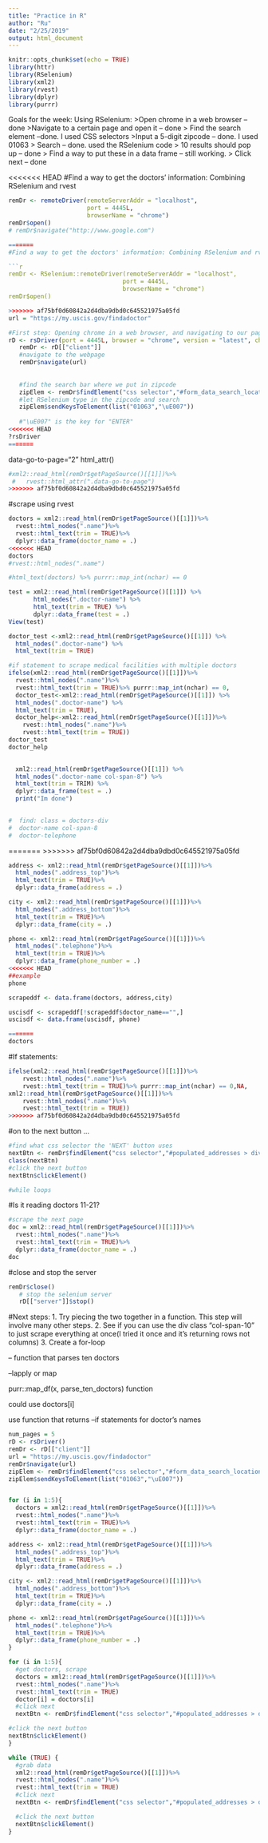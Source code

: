 ```yaml
---
title: "Practice in R"
author: "Ru"
date: "2/25/2019"
output: html_document
---
```


```r
knitr::opts_chunk$set(echo = TRUE)
library(httr)
library(RSelenium)
library(xml2)
library(rvest)
library(dplyr)
library(purrr)
```

Goals for the week:
Using RSelenium: 
  >Open chrome in a web browser --done
  >Navigate to a certain page and open it  -- done
  > Find the search element --done. I used CSS selectors 
    >Input a 5-digit zipcode -- done. I used 01063
  > Search -- done. used the RSelenium code 
    > 10 results should pop up  -- done 
    > Find a way to put these in a data frame  -- still working. 
  > Click next  -- done 

<<<<<<< HEAD
#Find a way to get the doctors' information: Combining RSelenium and rvest 
```r
remDr <- remoteDriver(remoteServerAddr = "localhost",
                      port = 4445L,
                      browserName = "chrome")
remDr$open()
# remDr$navigate("http://www.google.com")

=======
#Find a way to get the doctors' information: Combining RSelenium and rvest

```r
remDr <- RSelenium::remoteDriver(remoteServerAddr = "localhost",
                                port = 4445L,
                                browserName = "chrome")
remDr$open()
```

```r
>>>>>>> af75bf0d60842a2d4dba9dbd0c645521975a05fd
url = "https://my.uscis.gov/findadoctor"

#First step: Opening chrome in a web browser, and navigating to our page
rD <- rsDriver(port = 4445L, browser = "chrome", version = "latest", chromever = "latest", geckover = "latest", verbose = TRUE)
   remDr <- rD[["client"]]
   #navigate to the webpage 
   remDr$navigate(url)
   
   
   #find the search bar where we put in zipcode
   zipElem <- remDr$findElement("css selector","#form_data_search_location")
   #let RSelenium type in the zipcode and search 
   zipElem$sendKeysToElement(list("01063","\uE007")) 
   
   #"\uE007" is the key for "ENTER"
<<<<<<< HEAD
?rsDriver
=======
```

data-go-to-page="2"
html_attr()
```r
#xml2::read_html(remDr$getPageSource()[[1]])%>%
 #   rvest::html_attr(".data-go-to-page")
>>>>>>> af75bf0d60842a2d4dba9dbd0c645521975a05fd
```


#scrape using rvest

```r
doctors = xml2::read_html(remDr$getPageSource()[[1]])%>%
  rvest::html_nodes(".name")%>%
  rvest::html_text(trim = TRUE)%>%
  dplyr::data_frame(doctor_name = .)
<<<<<<< HEAD
doctors
#rvest::html_nodes(".name")

#html_text(doctors) %>% purrr::map_int(nchar) == 0

test = xml2::read_html(remDr$getPageSource()[[1]]) %>%
       html_nodes(".doctor-name") %>%
       html_text(trim = TRUE) %>%
       dplyr::data_frame(test = .)
View(test)

doctor_test <-xml2::read_html(remDr$getPageSource()[[1]]) %>%
  html_nodes(".doctor-name") %>%
  html_text(trim = TRUE)
```

```r
#if statement to scrape medical facilities with multiple doctors
ifelse(xml2::read_html(remDr$getPageSource()[[1]])%>%
  rvest::html_nodes(".name")%>%
  rvest::html_text(trim = TRUE)%>% purrr::map_int(nchar) == 0,
  doctor_test<-xml2::read_html(remDr$getPageSource()[[1]]) %>%
  html_nodes(".doctor-name") %>%
  html_text(trim = TRUE),
  doctor_help<-xml2::read_html(remDr$getPageSource()[[1]])%>%
    rvest::html_nodes(".name")%>%
    rvest::html_text(trim = TRUE))
doctor_test
doctor_help

 
  xml2::read_html(remDr$getPageSource()[[1]]) %>%
  html_nodes(".doctor-name col-span-8") %>%
  html_text(trim = TRIM) %>%
  dplyr::data_frame(test = .)
  print("Im done")

  
#  find: class = doctors-div
#  doctor-name col-span-8
#  doctor-telephone
```
=======
>>>>>>> af75bf0d60842a2d4dba9dbd0c645521975a05fd

```r
address <- xml2::read_html(remDr$getPageSource()[[1]])%>%
  html_nodes(".address_top")%>%
  html_text(trim = TRUE)%>%
  dplyr::data_frame(address = .)

city <- xml2::read_html(remDr$getPageSource()[[1]])%>%
  html_nodes(".address_bottom")%>%
  html_text(trim = TRUE)%>%
  dplyr::data_frame(city = .)

phone <- xml2::read_html(remDr$getPageSource()[[1]])%>%
  html_nodes(".telephone")%>%
  html_text(trim = TRUE)%>%
  dplyr::data_frame(phone_number = .)
<<<<<<< HEAD
##example
phone

scrapeddf <- data.frame(doctors, address,city)

uscisdf <- scrapeddf[!scrapeddf$doctor_name=="",]
uscisdf <- data.frame(uscisdf, phone)
```

```r

=======
doctors
```

#If statements:

```r

ifelse(xml2::read_html(remDr$getPageSource()[[1]])%>%
    rvest::html_nodes(".name")%>%
    rvest::html_text(trim = TRUE)%>% purrr::map_int(nchar) == 0,NA,
xml2::read_html(remDr$getPageSource()[[1]])%>%
    rvest::html_nodes(".name")%>%
    rvest::html_text(trim = TRUE))
>>>>>>> af75bf0d60842a2d4dba9dbd0c645521975a05fd
```


#on to the next button ...
```r
#find what css selector the 'NEXT' button uses 
nextBtn <- remDr$findElement("css selector","#populated_addresses > div:nth-child(11) > div > div.next > button")
class(nextBtn)
#click the next button
nextBtn$clickElement()

#while loops
```

#Is it reading doctors 11-21? 
```r
#scrape the next page
doc = xml2::read_html(remDr$getPageSource()[[1]])%>%
  rvest::html_nodes(".name")%>%
  rvest::html_text(trim = TRUE)%>%
  dplyr::data_frame(doctor_name = .)
doc
```


#close and stop the server
```r
remDr$close()
   # stop the selenium server
   rD[["server"]]$stop()
```

#Next steps:
  1. Try piecing the two together in a function. This step will involve many other steps. 
  2. See if you can use the div class "col-span-10" to just scrape everything at once(I tried it once and it's returning rows not columns)
  3. Create a for-loop 
  
-- function that parses ten doctors 

  --lapply or map 
  
  purr::map_df(x, parse_ten_doctors) function
  
  could use doctors[i]
  
  use function that returns 
--if statements for doctor's names

```r
num_pages = 5 
rD <- rsDriver()
remDr <- rD[["client"]]
url = "https://my.uscis.gov/findadoctor"
remDr$navigate(url)
zipElem <- remDr$findElement("css selector","#form_data_search_location")
zipElem$sendKeysToElement(list("01063","\uE007"))


for (i in 1:5){
  doctors = xml2::read_html(remDr$getPageSource()[[1]])%>%
  rvest::html_nodes(".name")%>%
  rvest::html_text(trim = TRUE)%>%
  dplyr::data_frame(doctor_name = .)

address <- xml2::read_html(remDr$getPageSource()[[1]])%>%
  html_nodes(".address_top")%>%
  html_text(trim = TRUE)%>%
  dplyr::data_frame(address = .)

city <- xml2::read_html(remDr$getPageSource()[[1]])%>%
  html_nodes(".address_bottom")%>%
  html_text(trim = TRUE)%>%
  dplyr::data_frame(city = .)

phone <- xml2::read_html(remDr$getPageSource()[[1]])%>%
  html_nodes(".telephone")%>%
  html_text(trim = TRUE)%>%
  dplyr::data_frame(phone_number = .)
}
```

```r
for (i in 1:5){
  #get doctors, scrape 
  doctors = xml2::read_html(remDr$getPageSource()[[1]])%>%
  rvest::html_nodes(".name")%>%
  rvest::html_text(trim = TRUE)
  doctor[i] = doctors[i]
  #click next 
  nextBtn <- remDr$findElement("css selector","#populated_addresses > div:nth-child(11) > div > div.next > button")

#click the next button
nextBtn$clickElement()
}

```

```r
while (TRUE) {
  #grab data 
  xml2::read_html(remDr$getPageSource()[[1]])%>%
  rvest::html_nodes(".name")%>%
  rvest::html_text(trim = TRUE)
  #click next 
  nextBtn <- remDr$findElement("css selector","#populated_addresses > div:nth-child(11) > div > div.next > button")

  #click the next button
  nextBtn$clickElement()
}
```




  
  
  
  

